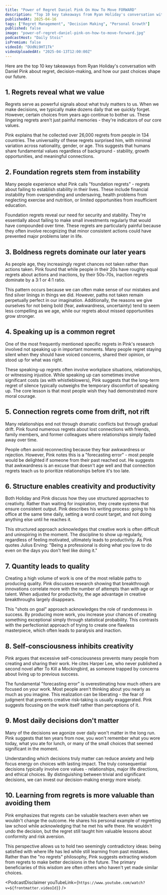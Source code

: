 ```yaml
---
title: "Power of Regret Daniel Pink On How To Move FORWARD"
description: "Top 10 key takeaways from Ryan Holiday's conversation with Daniel Pink about regret, decision-making, and how our past choices shape our future."
publishedAt: 2025-04-16
tags: ["Regret Management", "Decision Making", "Personal Growth"]
published: false
image: "power-of-regret-daniel-pink-on-how-to-move-forward.jpg"
podcastHost: "Daily Stoic"
isPremium: false
videoId: "DUdNi9HT1Tk"
videoUploadedAt: "2025-04-13T12:00:00Z"
---
```



<PodcastSummaryPageLayout frontmatter={frontmatter}>
Here are the top 10 key takeaways from Ryan Holiday's conversation with Daniel Pink about regret, decision-making, and how our past choices shape our future.

## 1. Regrets reveal what we value

Regrets serve as powerful signals about what truly matters to us. When we make decisions, we typically make dozens daily that we quickly forget. However, certain choices from years ago continue to bother us. These lingering regrets aren't just painful memories - they're indicators of our core values.

Pink explains that he collected over 26,000 regrets from people in 134 countries. The universality of these regrets surprised him, with minimal variation across nationality, gender, or age. This suggests that humans share fundamental values regardless of background - stability, growth opportunities, and meaningful connections.

## 2. Foundation regrets stem from instability

Many people experience what Pink calls "foundation regrets" - regrets about failing to establish stability in their lives. These include financial instability from overspending and undersaving, health problems from neglecting exercise and nutrition, or limited opportunities from insufficient education.

Foundation regrets reveal our need for security and stability. They're essentially about failing to make small investments regularly that would have compounded over time. These regrets are particularly painful because they often involve recognizing that minor consistent actions could have prevented major problems later in life.

## 3. Boldness regrets dominate our later years

As people age, they increasingly regret chances not taken rather than actions taken. Pink found that while people in their 20s have roughly equal regrets about actions and inactions, by their 50s-70s, inaction regrets dominate by a 3:1 or 4:1 ratio.

This pattern occurs because we can often make sense of our mistakes and find silver linings in things we did. However, paths not taken remain perpetually perfect in our imagination. Additionally, the reasons we give ourselves for not being bold (fear, awkwardness, uncertainty) tend to seem less compelling as we age, while our regrets about missed opportunities grow stronger.

## 4. Speaking up is a common regret

One of the most frequently mentioned specific regrets in Pink's research involved not speaking up in important moments. Many people regret staying silent when they should have voiced concerns, shared their opinion, or stood up for what was right.

These speaking-up regrets often involve workplace situations, relationships, or witnessing injustice. While speaking up can sometimes involve significant costs (as with whistleblowers), Pink suggests that the long-term regret of silence typically outweighs the temporary discomfort of speaking up. The core lesson is that most people wish they had demonstrated more moral courage.

## 5. Connection regrets come from drift, not rift

Many relationships end not through dramatic conflicts but through gradual drift. Pink found numerous regrets about lost connections with friends, family members, and former colleagues where relationships simply faded away over time.

People often avoid reconnecting because they fear awkwardness or rejection. However, Pink notes this is a "forecasting error" - most people would be delighted if someone from their past reached out. He suggests that awkwardness is an excuse that doesn't age well and that connection regrets teach us to prioritize relationships before it's too late.

## 6. Structure enables creativity and productivity

Both Holiday and Pink discuss how they use structured approaches to creativity. Rather than waiting for inspiration, they create systems that ensure consistent output. Pink describes his writing process: going to his office at the same time daily, setting a word count target, and not doing anything else until he reaches it.

This structured approach acknowledges that creative work is often difficult and uninspiring in the moment. The discipline to show up regularly, regardless of feeling motivated, ultimately leads to productivity. As Pink quotes Julius Erving: "Being a professional is doing what you love to do even on the days you don't feel like doing it."

## 7. Quantity leads to quality

Creating a high volume of work is one of the most reliable paths to producing quality. Pink discusses research showing that breakthrough innovations correlate more with the number of attempts than with age or talent. When adjusted for productivity, the age advantage in creative breakthroughs largely disappears.

This "shots on goal" approach acknowledges the role of randomness in success. By producing more work, you increase your chances of creating something exceptional simply through statistical probability. This contrasts with the perfectionist approach of trying to create one flawless masterpiece, which often leads to paralysis and inaction.

## 8. Self-consciousness inhibits creativity

Pink argues that excessive self-consciousness prevents many people from creating and sharing their work. He cites Harper Lee, who never published a second novel after To Kill a Mockingbird, as someone trapped by concerns about living up to previous success.

The fundamental "forecasting error" is overestimating how much others are focused on your work. Most people aren't thinking about you nearly as much as you imagine. This realization can be liberating - the fear of judgment that prevents creative risk-taking is usually exaggerated. Pink suggests focusing on the work itself rather than perceptions of it.

## 9. Most daily decisions don't matter

Many of the decisions we agonize over daily won't matter in the long run. Pink suggests that ten years from now, you won't remember what you wore today, what you ate for lunch, or many of the small choices that seemed significant in the moment.

Understanding which decisions truly matter can reduce anxiety and help focus energy on choices with lasting impact. The truly consequential decisions typically involve core values - relationships, major life directions, and ethical choices. By distinguishing between trivial and significant decisions, we can invest our decision-making energy more wisely.

## 10. Learning from regrets is more valuable than avoiding them

Pink emphasizes that regrets can be valuable teachers even when we wouldn't change the outcome. He shares his personal example of regretting law school while acknowledging that he met his wife there. He wouldn't undo the decision, but the regret still taught him valuable lessons about conformity and risk aversion.

This perspective allows us to hold two seemingly contradictory ideas: being satisfied with where life has led while still learning from past mistakes. Rather than the "no regrets" philosophy, Pink suggests extracting wisdom from regrets to make better decisions in the future. The primary beneficiaries of this wisdom are often others who haven't yet made similar choices.

<PodcastDisclaimer
  youTubeLink={`https://www.youtube.com/watch?v=${frontmatter.videoId}`}
/>

</PodcastSummaryPageLayout>
